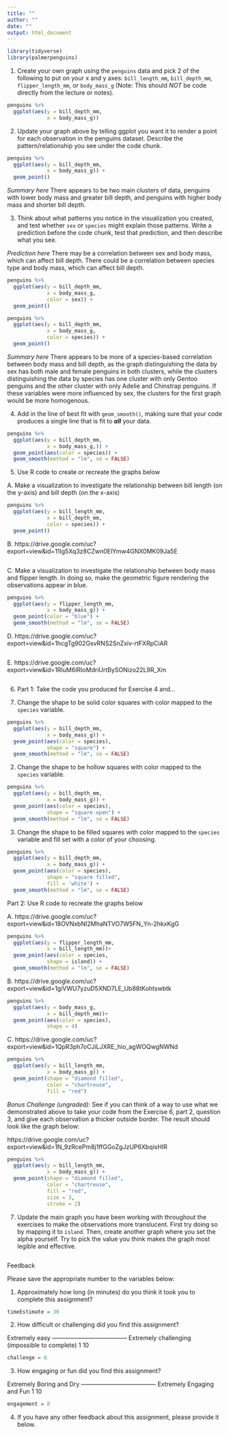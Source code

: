 ```yaml
---
title: ""
author: ""
date: ""
output: html_document
---
```


```r
library(tidyverse)
library(palmerpenguins)
```


1. Create your own graph using the `penguins` data and pick 2 of the following to put on your x and y axes: `bill_length_mm`, `bill_depth_mm`, `flipper_length_mm`, or `body_mass_g` (Note: This should *NOT* be code directly from the lecture or notes).

```r
penguins %>%
  ggplot(aes(y = bill_depth_mm,
             x = body_mass_g))
```


2. Update your graph above by telling ggplot you want it to render a point for each observation in the penguins dataset. Describe the pattern/relationship you see under the code chunk.

```r
penguins %>%
  ggplot(aes(y = bill_depth_mm,
             x = body_mass_g)) +
  geom_point()
```

*Summary here*
There appears to be two main clusters of data, penguins with lower body mass and greater bill depth, and penguins with higher body mass and shorter bill depth.

3. Think about what patterns you notice in the visualization you created, and test whether `sex` or `species` might explain those patterns. Write a prediction before the code chunk, test that prediction, and then describe what you see.

*Prediction here*
There may be a correlation between sex and body mass, which can affect bill depth. 
There could be a correlation between species type and body mass, which can affect bill depth.

```r
penguins %>%
  ggplot(aes(y = bill_depth_mm,
             x = body_mass_g,
             color = sex)) +
  geom_point()

penguins %>%
  ggplot(aes(y = bill_depth_mm,
             x = body_mass_g,
             color = species)) +
  geom_point()
```

*Summary here*
There appears to be more of a species-based correlation between body mass and bill depth, as the graph distinguishing the data by sex has both male and female penguins in both clusters, while the clusters distinguishing the data by species has one cluster with only Gentoo penguins and the other cluster with only Adelie and Chinstrap penguins. If these variables were more influenced by sex, the clusters for the first graph would be more homogenous.

4. Add in the line of best fit with `geom_smooth()`, making sure that your code produces a single line that is fit to ***all*** your data.

```r
penguins %>%
  ggplot(aes(y = bill_depth_mm,
             x = body_mass_g,)) +
  geom_point(aes(color = species)) + 
  geom_smooth(method = "lm", se = FALSE)
```

5. Use R code to create or recreate the graphs below

A. Make a visualization to investigate the relationship between bill length (on the y-axis) and bill depth (on the x-axis)

```r
penguins %>%
  ggplot(aes(y = bill_length_mm,
             x = bill_depth_mm,
             color = species)) +
  geom_point()
```

B. https://drive.google.com/uc?export=view&id=11Ig5Xq3z8CZwn0ElYmw4GNX0MK09Ja5E

```r

```

C. Make a visualization to investigate the relationship between body mass and flipper length. In doing so, make the geometric figure rendering the observations appear in blue. 
```r
penguins %>%
  ggplot(aes(y = flipper_length_mm,
             x = body_mass_g)) +
  geom_point(color = "blue") + 
  geom_smooth(method = "lm", se = FALSE)
```

D. https://drive.google.com/uc?export=view&id=1hcgTg902GsvRNS2SnZxiv-rtFXRpCiAR

```r

```

E. https://drive.google.com/uc?export=view&id=1RIuM6lRIoMdriUrtBySONizo22L9R_Xm

```r

```

6. 
Part 1: Take the code you produced for Exercise 4 and... 

1. Change the shape to be solid color squares with color mapped to the `species` variable. 

```r
penguins %>%
  ggplot(aes(y = bill_depth_mm,
             x = body_mass_g)) +
  geom_point(aes(color = species), 
             shape = "square") + 
  geom_smooth(method = "lm", se = FALSE)
```

2. Change the shape to be hollow squares with color mapped to the `species` variable. 

```r
penguins %>%
  ggplot(aes(y = bill_depth_mm,
             x = body_mass_g)) +
  geom_point(aes(color = species), 
             shape = "square open") + 
  geom_smooth(method = "lm", se = FALSE)
```

3. Change the shape to be filled squares with color mapped to the `species` variable and fill set with a color of your choosing.

```r
penguins %>%
  ggplot(aes(y = bill_depth_mm,
             x = body_mass_g)) +
  geom_point(aes(color = species), 
             shape = "square filled",
             fill = 'white') + 
  geom_smooth(method = "lm", se = FALSE)
```

Part 2: Use R code to recreate the graphs below

A. https://drive.google.com/uc?export=view&id=18OVNxbNI2MhaNTVO7W5FN_Yn-2hkxKgG

```r
penguins %>%
  ggplot(aes(y = flipper_length_mm,
             x = bill_length_mm))+
  geom_point(aes(color = species,
             shape = island)) + 
  geom_smooth(method = "lm", se = FALSE)
```

B. https://drive.google.com/uc?export=view&id=1giVWU7yzuD5XND7LE_Ub88tKohtswbtk

```r
penguins %>%
  ggplot(aes(y = body_mass_g,
             x = bill_depth_mm))+
  geom_point(aes(color = species),
             shape = 4)
```

C. https://drive.google.com/uc?export=view&id=1QpR3ph7oCJiLJXRE_hio_agWOQwgNWNd

```r
penguins %>%
  ggplot(aes(y = bill_length_mm,
             x = body_mass_g)) +
  geom_point(shape = "diamond filled",
             color = "chartreuse",
             fill = "red")
```

*Bonus Challenge (ungraded):* See if you can think of a way to use what we demonstrated above to take your code from the Exercise 6, part 2, question 3, and give each observation a thicker outside border. The result should look like the graph below:

https://drive.google.com/uc?export=view&id=1N_9zRcePm8j1ffGGoZgJzUP6XbqisHIR

```r
penguins %>%
  ggplot(aes(y = bill_length_mm,
             x = body_mass_g)) +
  geom_point(shape = "diamond filled",
             color = "chartreuse",
             fill = "red",
             size = 3,
             stroke = 2)
```

7. Update the main graph you have been working with throughout the exercises to make the observations more translucent. First try doing so by mapping it to `island`. Then, create another graph where you set the alpha yourself. Try to pick the value you think makes the graph most legible and effective.

```r

```

Feedback 

Please save the appropriate number to the variables below:

1. Approximately how long (in minutes) do you think it took you to complete this assignment?

```r
timeEstimate = 30
```

2. How difficult or challenging did you find this assignment?

Extremely easy -------------------------------------- Extremely challenging 
                                                     (impossible to complete)
    1                                                           10
    
```r
challenge = 6
```
    
    
3. How engaging or fun did you find this assignment?
  
Extremely Boring and Dry -------------------------------------- Extremely Engaging and Fun 
          1                                                                   10

```r
engagement = 8
```

4. If you have any other feedback about this assignment, please provide it below.




